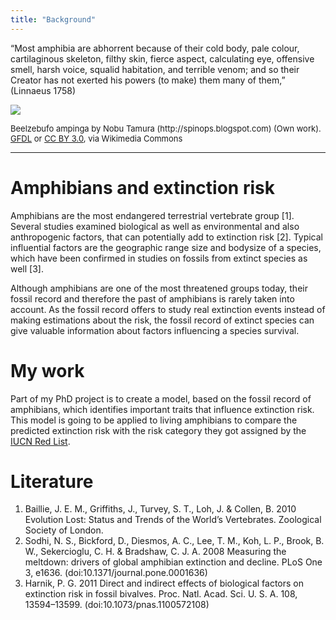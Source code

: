 ```yaml
---
title: "Background"
---
```



"Most amphibia are abhorrent because of their cold body, pale colour, cartilaginous skeleton, filthy skin, fierce aspect, calculating eye, offensive smell, harsh voice, squalid habitation, and terrible venom; and so their Creator has not exerted his powers (to make) them many of them," (Linnaeus 1758)

<div style="width:300px; height=200px">
![](Beelzebufo_BW.jpg) 
</div>

<p><font size="2">
Beelzebufo ampinga by Nobu Tamura (http://spinops.blogspot.com) (Own work). [GFDL](http://www.gnu.org/copyleft/fdl.html) or [CC BY 3.0](http://creativecommons.org/licenses/by/3.0), via Wikimedia Commons
</font></p>

------

# Amphibians and extinction risk
Amphibians are the most endangered terrestrial vertebrate group [1]. Several studies examined biological as well as environmental and also anthropogenic factors, that can potentially add to extinction risk [2]. Typical influential factors are the geographic range size and bodysize of a species, which have been confirmed in studies on fossils from extinct species as well [3].

Although amphibians are one of the most threatened groups today, their fossil record and therefore the past of amphibians is rarely taken into account. As the fossil record offers to study real extinction events instead of making estimations about the risk, the fossil record of extinct species can give valuable information about factors influencing a species survival.


# My work
Part of my PhD project is to create a model, based on the fossil record of amphibians, which identifies important traits that influence extinction risk. This model is going to be applied to living amphibians to compare the predicted extinction risk with the risk category they got assigned by the [IUCN Red List](http://www.iucnredlist.org/initiatives/amphibians). 





# Literature
1. Baillie, J. E. M., Griffiths, J., Turvey, S. T., Loh, J. & Collen, B. 2010 Evolution Lost: Status and Trends of the World’s Vertebrates. Zoological Society of London. 
2. Sodhi, N. S., Bickford, D., Diesmos, A. C., Lee, T. M., Koh, L. P., Brook, B. W., Sekercioglu, C. H. & Bradshaw, C. J. A. 2008 Measuring the meltdown: drivers of global amphibian extinction and decline. PLoS One 3, e1636. (doi:10.1371/journal.pone.0001636)
3. Harnik, P. G. 2011 Direct and indirect effects of biological factors on extinction risk in fossil bivalves. Proc. Natl. Acad. Sci. U. S. A. 108, 13594–13599. (doi:10.1073/pnas.1100572108)
